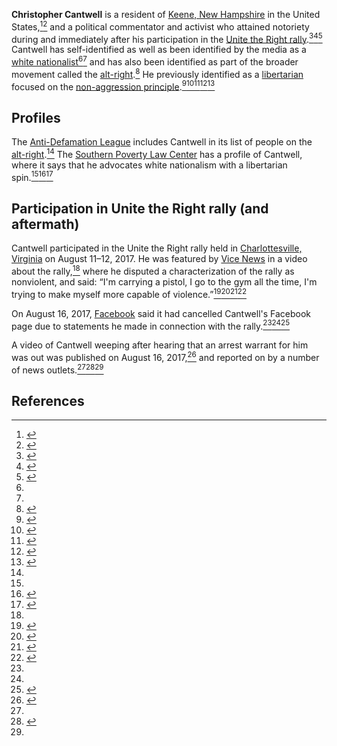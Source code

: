 '''Christopher Cantwell''' is a resident of [[Keene, New Hampshire]] in the United States,<ref name=sentinelsource>{{cite web|url = http://www.sentinelsource.com/news/local/white-nationalist-from-keene-claims-there-is-a-warrant-out/article_d894995e-a71f-5a87-9396-f93b2366b9e3.html|title = White nationalist from Keene claims there is a warrant out for his arrest|last = Landen|first = Xander|last2 = Whitmore|first2 = Steven|publisher = SentinelSource.com}}</ref><ref name=patch>{{cite web|url = https://patch.com/new-hampshire/milford-nh/video-self-proclaimed-fascist-keene-talk-host-crying-goes-viral|title = Video Of Self-Proclaimed Fascist, Keene Talk Host Crying Goes Viral​. In a live video feed, Christopher Cantwell, a former NY congressional candidate, cries about a possible arrest after “Unite the Right” riot.|last = Schinella|first = Tony|date = August 16, 2017|accessdate = August 17, 2017}}</ref> and a political commentator and activist who attained notoriety during and immediately after his participation in the [[Unite the Right rally]].<ref name=nyt-cantwell-banned>{{cite web|url = https://www.washingtonpost.com/national/facebook-bans-white-nationalists-accounts-over-hate-speech/2017/08/16/78fe2f14-82c0-11e7-9e7a-20fa8d7a0db6_story.html|title = Facebook bans white nationalist’s accounts over hate speech|publisher = Associated Press via ''[[New York Times]]''|date = August 16, 2017|accessdate = August 17, 2017}}</ref><ref name=wapo-cantwell-banned>{{cite web|url = https://www.washingtonpost.com/business/economy/silicon-valley-escalates-its-war-on-white-supremacy-despite-free-speech-concerns/2017/08/16/842771b8-829b-11e7-902a-2a9f2d808496_story.html?utm_term=.534c247b3820|title = Silicon Valley escalates its war on white supremacy despite free speech concerns|last = Jan|first = Tracy|last2 = Dwoskin|first2 = Elizabeth|date = August 16, 2017|accessdate = August 17, 2017|publisher = ''[[Washington Post]]''}}</ref><ref name=vice-cantwell>{{cite web|url = https://news.vice.com/story/vice-news-tonight-full-episode-charlottesville-race-and-terror|title = Charlottesville: Race and Terror|publisher = Vice News|date = August 16, 2017|accessdate = August 17, 2017}}</ref> Cantwell has self-identified as well as been identified by the media as a [[white nationalism|white nationalist]]<ref name=vice-cantwell/><ref name=nyt-cantwell-banned/> and has also been identified as part of the broader movement called the [[alt-right]].<ref name=adl>{{Cite web|url = https://www.adl.org/education/resources/backgrounders/from-alt-right-to-alt-lite-naming-the-hate|title = From Alt Right to Alt Lite: Naming the Hate|publisher = [[Anti-Defamation League]]|accessdate = August 17, 2017}}</ref> He previously identified as a [[libertarianism|libertarian]] focused on the [[non-aggression principle]].<ref name=cantwell-on-libertarianism>{{cite web|url = https://christophercantwell.com/2017/03/07/libertarians-and-the-alt-right-2/|title = Libertarians and the Alt Right|date = March 7, 2017|accessdate = August 17, 2017|last = Cantwell|first = Christopher}}</ref><ref name=splc-cantwell>{{cite web|url = https://www.splcenter.org/fighting-hate/extremist-files/individual/christopher-cantwell|title = Christopher Cantwell|publisher = [[Southern Poverty Law Center]]|accessdate = August 17, 2017}}</ref><ref>{{cite web|url = https://www.youtube.com/watch?v=FDGrYXqjpWA|title = Cantwell and Woods on Leftism and Libertarianism|last = Woods|first = Tom|last2 = Cantwell|first2 = Christopher|date = May 14, 2014|accessdate = August 17, 2017}}</ref><ref>{{cite web|url = http://thelibertarianrepublic.com/jones-cantwell-cancerous-liberty/|title = Alex Jones and Christopher Cantwell are Cancerous to Liberty Movement|last = Freeman|first = Fred|date = October 12, 2016|accessdate = August 17, 2017|publisher = The Libertarian Republic}}</ref><ref>{{cite web|url = https://antifascistnews.net/2015/12/15/capitalists-against-cops-cop-block-christopher-cantwell-and-the-libertarian-paradox/|title = CAPITALISTS AGAINST COPS: COP BLOCK, CHRISTOPHER CANTWELL, AND THE LIBERTARIAN PARADOX|publisher = Anti-Fascist News|date = December 15, 2015|accessdate = August 17, 2017}}</ref>

== Profiles ==

The [[Anti-Defamation League]] includes Cantwell in its list of people on the [[alt-right]].<ref name=adl/> The [[Southern Poverty Law Center]] has a profile of Cantwell, where it says that he advocates white nationalism with a libertarian spin.<ref name=splc-cantwell/><ref name=time-cantwell>{{cite web|url = http://time.com/4904122/facebook-christopher-cantwell-ban-charlottesville/|title = Facebook Has Banned White Supremacist Christopher Cantwell|publisher = Associated Press via Time Magazine|date = August 16, 2017|accessdate = August 17, 2017}}</ref><ref>{{cite web|url = http://markets.businessinsider.com/news/stocks/r-update-1-internet-firms-flex-muscle-to-exile-white-supremacists-2017-8-1002263739|title = UPDATE 1-Internet firms flex muscle to exile white supremacists (MSFT)|publisher = Reuters|date = August 16, 2017|accessdate = August 17, 2017}}</ref>

== Participation in Unite the Right rally (and aftermath) ==

{{further|Unite the Right rally}}

Cantwell participated in the Unite the Right rally held in [[Charlottesville, Virginia]] on August 11–12, 2017. He was featured by [[Vice News]] in a video about the rally,<ref name=vice-cantwell/> where he disputed a characterization of the rally as nonviolent, and said: “I'm carrying a pistol, I go to the gym all the time, I'm trying to make myself more capable of violence.”<ref name=newsweek-cantwell>{{cite web|url = http://www.newsweek.com/white-supremacist-ready-violence-cries-charlottesville-arrest-warrant-651682|title = WHITE SUPREMACIST WHO BOASTED ABOUT BEING 'READY FOR VIOLENCE' CRIES OVER POSSIBLE CHARLOTTESVILLE ARREST WARRANT|last= Sinclair|first = Harriet|date = August 16, 2017|accessdate = August 17, 2017}}</ref><ref name=businessinsider-cantwell>{{cite web|url = http://www.businessinsider.com/why-people-are-furious-with-trump-charlottesville-white-supremacist-vice-video-2017-8|title = The chilling worldview of a white supremacist who helped lead the Charlottesville rally shows why so many people are furious with Trump|last = Mark|first = Michelle|date = August 16, 2017|accessdate = August 17, 2017|publisher = ''[[Business Insider]]''}}</ref><ref name=nydailynews-cantwell>{{cite web|url = http://www.nydailynews.com/news/national/facebook-bans-white-nationalist-christopher-cantwell-article-1.3417728|title = Facebook bans white nationalist Christopher Cantwell after VICE Charlottesville documentary|last = Brennan|first = Christopher|date = August 16, 2017|accessdate = August 17, 2017|publisher = ''[[New York Daily News]]''}}</ref><ref name=guardian-cantwell>{{cite web|url = https://www.theguardian.com/us-news/2017/aug/16/charlottesville-neo-nazis-vice-news-hbo|title = 'Jews will not replace us': Vice film lays bare horror of neo-Nazis in America. A Vice News film crew embedded with a far-right speaker in Charlottesville last weekend seeks to highlight the motivations of white supremacists|date = August 16, 2017|accessdate = August 17, 2017|publisher = ''[[The Guardian]]''}}</ref>

On August 16, 2017, [[Facebook]] said it had cancelled Cantwell's Facebook page due to statements he made in connection with the rally.<ref name=nyt-cantwell-banned/><ref name=wapo-cantwell-banned/><ref name=techcrunch-losing-against-white-supremacy>{{cite web|url = https://techcrunch.com/2017/08/16/hatespeech-white-supremacy-nazis-social-networks/|title = Tech is not winning the battle against white supremacy|last = Hatmaker|first = Taylor|date = August 16, 2017|accessdate = August 17, 2017|publisher = ''[[TechCrunch]]''}}</ref>

A video of Cantwell weeping after hearing that an arrest warrant for him was out was published on August 16, 2017,<ref>{{cite web|url = https://www.youtube.com/watch?v=uQUrWlraj_4|title = American Terrorist Neo-Nazi Christopher Cantwell balls his eyes out|last = Willis|first = Tiffany|date = August 16, 2017|accessdate = August 17, 2017}}</ref> and reported on by a number of news outlets.<ref name=newsweek-cantwell/><ref name=mother-jones-cantwell>{{cite web|url = http://www.motherjones.com/politics/2017/08/white-supremacist-cries-after-realizing-he-could-be-arrested/|title = White Supremacist Cries After Realizing He Could Be Arrested. Christopher Cantwell recorded this video after being featured in a documentary on the Charlottesville violence.|last = Tinoco|first = Matt|date = August 16, 2017|accessdate = August 17, 2017|publisher = [[Mother Jones]]}}</ref><ref name=patch/>

== References ==

{{reflist|30em}}
